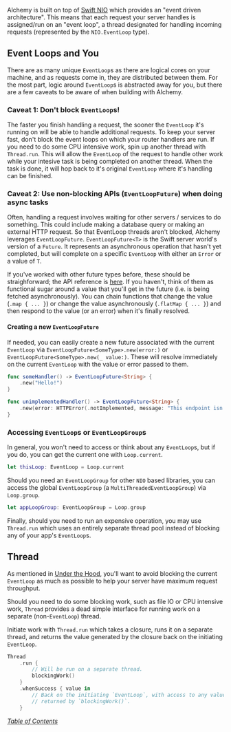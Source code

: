 Alchemy is built on top of [Swift NIO](https://github.com/apple/swift-nio) which provides an "event driven architecture". This means that each request your server handles is assigned/run on an "event loop", a thread designated for handling incoming requests (represented by the `NIO.EventLoop` type).

## Event Loops and You

There are as many unique `EventLoop`s as there are logical cores on your machine, and as requests come in, they are distributed between them. For the most part, logic around `EventLoop`s is abstracted away for you, but there are a few caveats to be aware of when building with Alchemy.

### Caveat 1: **Don't block `EventLoop`s!**

The faster you finish handling a request, the sooner the `EventLoop` it's running on will be able to handle additional requests. To keep your server fast, don't block the event loops on which your router handlers are run. If you need to do some CPU intensive work, spin up another thread with `Thread.run`. This will allow the `EventLoop` of the request to handle other work while your intesive task is being completed on another thread. When the task is done, it will hop back to it's original `EventLoop` where it's handling can be finished.

### Caveat 2: **Use non-blocking APIs (`EventLoopFuture`) when doing async tasks**

Often, handling a request involves waiting for other servers / services to do something. This could include making a database query or making an external HTTP request. So that EventLoop threads aren't blocked, Alchemy leverages `EventLoopFuture`. `EventLoopFuture<T>` is the Swift server world's version of a `Future`. It represents an asynchronous operation that hasn't yet completed, but will complete on a specific `EventLoop` with either an `Error` or a value of `T`.

If you've worked with other future types before, these should be straighforward; the API reference is [here](https://apple.github.io/swift-nio/docs/current/NIO/Classes/EventLoopFuture.html). If you haven't, think of them as functional sugar around a value that you'll get in the future (i.e. is being fetched asynchronously). You can chain functions that change the value (`.map { ... }`) or change the value asynchronously (`.flatMap { ... }`) and then respond to the value (or an error) when it's finally resolved.

#### Creating a new `EventLoopFuture`

If needed, you can easily create a new future associated with the current `EventLoop` via `EventLoopFuture<SomeType>.new(error:)` or `EventLoopFuture<SomeType>.new(_ value:)`. These will resolve immediately on the current `EventLoop` with the value or error passed to them.

```swift
func someHandler() -> EventLoopFuture<String> {
    .new("Hello!")
}

func unimplementedHandler() -> EventLoopFuture<String> {
    .new(error: HTTPError(.notImplemented, message: "This endpoint isn't implemented yet"))
}
```

### Accessing `EventLoop`s or `EventLoopGroup`s

In general, you won't need to access or think about any `EventLoop`s, but if you do, you can get the current one with `Loop.current`.

```swift
let thisLoop: EventLoop = Loop.current
```

Should you need an `EventLoopGroup` for other `NIO` based libraries, you can access the global `EventLoopGroup` (a `MultiThreadedEventLoopGroup`) via `Loop.group`.

```swift
let appLoopGroup: EventLoopGroup = Loop.group
```

Finally, should you need to run an expensive operation, you may use `Thread.run` which uses an entirely separate thread pool instead of blocking any of your app's `EventLoop`s.

## Thread

As mentioned in [Under the Hood](../getting-started/12_underthehood.md), you'll want to avoid blocking the current `EventLoop` as much as possible to help your server have maximum request throughput.

Should you need to do some blocking work, such as file IO or CPU intensive work, `Thread` provides a dead simple interface for running work on a separate (non-`EventLoop`) thread.

Initiate work with `Thread.run` which takes a closure, runs it on a separate thread, and returns the value generated by the closure back on the initiating `EventLoop`.

```swift
Thread
    .run {
        // Will be run on a separate thread.
        blockingWork()
    }
    .whenSuccess { value in
        // Back on the initiating `EventLoop`, with access to any value
        // returned by `blockingWork()`.
    }
```

_[Table of Contents](/Docs#docs)_
